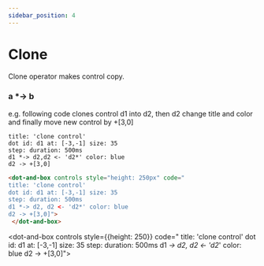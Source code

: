 ```yaml
---
sidebar_position: 4
---
```


# Clone

Clone operator makes control copy.

### a **\*->** b

e.g. following code clones control d1 into d2, then d2 change title and color and finally move new control by +[3,0]

```dabl tab showLineNumbers
title: 'clone control'
dot id: d1 at: [-3,-1] size: 35
step: duration: 500ms
d1 *-> d2,d2 <- 'd2*' color: blue
d2 -> +[3,0]
```
```html tab showLineNumbers
<dot-and-box controls style="height: 250px" code="
title: 'clone control'
dot id: d1 at: [-3,-1] size: 35
step: duration: 500ms
d1 *-> d2, d2 <- 'd2*' color: blue
d2 -> +[3,0]">
 </dot-and-box>
```

<dot-and-box controls style={{height: 250}} code="
title: 'clone control'
dot id: d1 at: [-3,-1] size: 35
step: duration: 500ms
d1 *-> d2, d2 <- 'd2*' color: blue
d2 -> +[3,0]">
 </dot-and-box>
